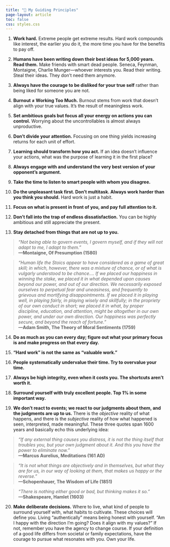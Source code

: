 ```yaml
---
title: "💭 My Guiding Principles"
page-layout: article
toc: false
css: styles.css
---
```


1. **Work hard.** Extreme people get extreme results. Hard work compounds like interest, the earlier you do it, the more time you have for the benefits to pay off.

2. **Humans have been writing down their best ideas for 5,000 years. Read them.** Make friends with smart dead people. Seneca, Feynman, Montaigne, Charlie Munger—whoever interests you. Read their writing. Steal their ideas. They don't need them anymore.

3. **Always have the courage to be disliked for your true self** rather than being liked for someone you are not.

4. **Burnout ≠ Working Too Much.** Burnout stems from work that doesn't align with your true values. It's the result of meaningless work.

5. **Set ambitious goals but focus all your energy on actions you can control.** Worrying about the uncontrollables is almost always unproductive.

6. **Don't divide your attention.** Focusing on one thing yields increasing returns for each unit of effort.

7. **Learning should transform how you act.** If an idea doesn't influence your actions, what was the purpose of learning it in the first place?

8. **Always engage with and understand the very best version of your opponent's argument.**

9. **Take the time to listen to smart people with whom you disagree.**

10. **Do the unpleasant task first. Don't multitask. Always work harder than you think you should.** Hard work is just a habit.

11. **Focus on what is present in front of you, and pay full attention to it.**

12. **Don't fall into the trap of endless dissatisfaction.** You can be highly ambitious and still appreciate the present.

13. **Stay detached from things that are not up to you.**

> *"Not being able to govern events, I govern myself, and if they will not adapt to me, I adapt to them."*  
> **—Montaigne, Of Presumption (1580)**

> *"Human life the Stoics appear to have considered as a game of great skill; in which, however, there was a mixture of chance, or of what is vulgarly understood to be chance…. If we placed our happiness in winning the stake, we placed it in what depended upon causes beyond our power, and out of our direction. We necessarily exposed ourselves to perpetual fear and uneasiness, and frequently to grievous and mortifying disappointments. If we placed it in playing well, in playing fairly, in playing wisely and skillfully; in the propriety of our own conduct in short; we placed it in what, by proper discipline, education, and attention, might be altogether in our own power, and under our own direction. Our happiness was perfectly secure, and beyond the reach of fortune."*  
> **—Adam Smith, The Theory of Moral Sentiments (1759)**

14. **Do as much as you can every day; figure out what your primary focus is and make progress on that every day.**

15. **"Hard work" is not the same as "valuable work."**

16. **People systematically undervalue their time. Try to overvalue your time.**

17. **Always be high integrity, even when it costs you. The shortcuts aren't worth it.**

18. **Surround yourself with truly excellent people. Top 1% in some important way.**

19. **We don't react to events; we react to our judgments about them, and the judgments are up to us.** There is the *objective* reality of what happens, and there is the *subjective* reality of how what happened is seen, interpreted, made meaningful. These three quotes span 1600 years and basically echo this underlying idea:

> *"If any external thing causes you distress, it is not the thing itself that troubles you, but your own judgment about it. And this you have the power to eliminate now."*  
> **—Marcus Aurelius, Meditations (161 AD)**

> *"It is not what things are objectively and in themselves, but what they are for us, in our way of looking at them, that makes us happy or the reverse."*  
> **—Schopenhauer, The Wisdom of Life (1851)**

> *"There is nothing either good or bad, but thinking makes it so."*  
> **—Shakespeare, Hamlet (1603)**

20. **Make deliberate decisions.** Where to live, what kind of people to surround yourself with, what habits to cultivate. These choices will define you. Living "authentically" means being honest with yourself. "Am I happy with the direction I'm going? Does it align with my values?" If not, remember you have the agency to change course. If your definition of a good life differs from societal or family expectations, have the courage to pursue what resonates with you. Own your life.